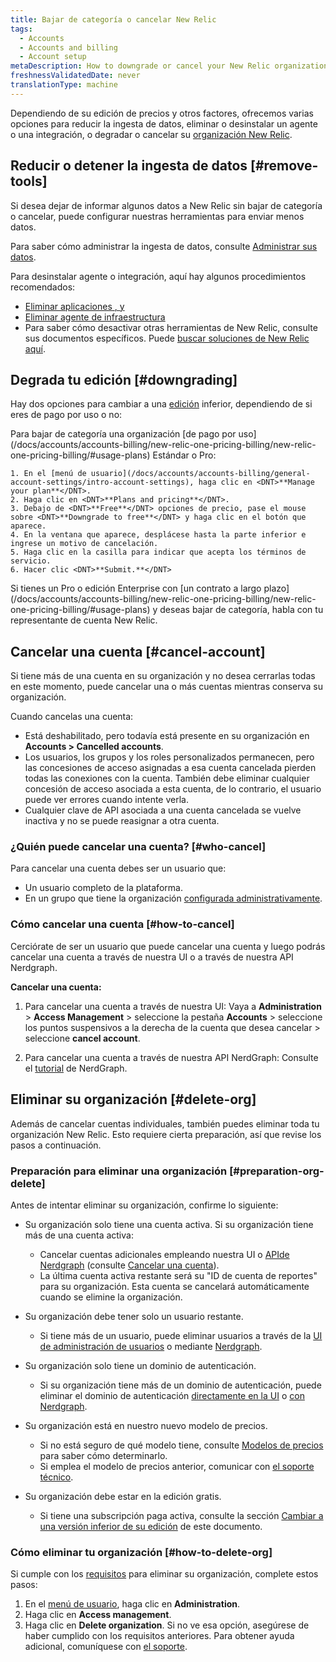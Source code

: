 ```yaml
---
title: Bajar de categoría o cancelar New Relic
tags:
  - Accounts
  - Accounts and billing
  - Account setup
metaDescription: How to downgrade or cancel your New Relic organization.
freshnessValidatedDate: never
translationType: machine
---
```


Dependiendo de su edición de precios y otros factores, ofrecemos varias opciones para reducir la ingesta de datos, eliminar o desinstalar un agente o una integración, o degradar o cancelar su [organización New Relic](/docs/accounts/accounts-billing/new-relic-one-pricing-users/new-relic-account-structure).

## Reducir o detener la ingesta de datos [#remove-tools]

Si desea dejar de informar algunos datos a New Relic sin bajar de categoría o cancelar, puede configurar nuestras herramientas para enviar menos datos.

Para saber cómo administrar la ingesta de datos, consulte [Administrar sus datos](/docs/telemetry-data-platform/get-data-new-relic/manage-data/manage-your-data).

Para desinstalar agente o integración, aquí hay algunos procedimientos recomendados:

* [Eliminar aplicaciones <InlinePopover type="apm" />, <InlinePopover type="browser" />y<InlinePopover type="mobile" />](/docs/apm/new-relic-apm/maintenance/remove-applications-new-relic/)
* [Eliminar agente de infraestructura](/docs/infrastructure/install-infrastructure-agent/update-or-uninstall/uninstall-infrastructure-agent/)
* Para saber cómo desactivar otras herramientas de New Relic, consulte sus documentos específicos. Puede [buscar soluciones de New Relic aquí](https://newrelic.com/instant-observability/).

## Degrada tu edición [#downgrading]

Hay dos opciones para cambiar a una [edición](https://newrelic.com/pricing) inferior, dependiendo de si eres de pago por uso o no:

<CollapserGroup>
  <Collapser id="payg-downgrade" title="Organización de pago por uso">
    Para bajar de categoría una organización [de pago por uso](/docs/accounts/accounts-billing/new-relic-one-pricing-billing/new-relic-one-pricing-billing/#usage-plans) Estándar o Pro:

    1. En el [menú de usuario](/docs/accounts/accounts-billing/general-account-settings/intro-account-settings), haga clic en <DNT>**Manage your plan**</DNT>.
    2. Haga clic en <DNT>**Plans and pricing**</DNT>.
    3. Debajo de <DNT>**Free**</DNT> opciones de precio, pase el mouse sobre <DNT>**Downgrade to free**</DNT> y haga clic en el botón que aparece.
    4. En la ventana que aparece, desplácese hasta la parte inferior e ingrese un motivo de cancelación.
    5. Haga clic en la casilla para indicar que acepta los términos de servicio.
    6. Hacer clic <DNT>**Submit.**</DNT>
  </Collapser>

  <Collapser id="contract-downgrade" title="Organizaciónes con contratos">
    Si tienes un Pro o edición Enterprise con [un contrato a largo plazo](/docs/accounts/accounts-billing/new-relic-one-pricing-billing/new-relic-one-pricing-billing/#usage-plans) y deseas bajar de categoría, habla con tu representante de cuenta New Relic.
  </Collapser>
</CollapserGroup>

## Cancelar una cuenta [#cancel-account]

Si tiene más de una cuenta en su organización y no desea cerrarlas todas en este momento, puede cancelar una o más cuentas mientras conserva su organización.

Cuando cancelas una cuenta:

* Está deshabilitado, pero todavía está presente en su organización en **Accounts &gt; Cancelled accounts**.
* Los usuarios, los grupos y los roles personalizados permanecen, pero las concesiones de acceso asignadas a esa cuenta cancelada pierden todas las conexiones con la cuenta. También debe eliminar cualquier concesión de acceso asociada a esta cuenta, de lo contrario, el usuario puede ver errores cuando intente verla.
* Cualquier clave de API asociada a una cuenta cancelada se vuelve inactiva y no se puede reasignar a otra cuenta.

### ¿Quién puede cancelar una cuenta? [#who-cancel]

Para cancelar una cuenta debes ser un usuario que:

* Un usuario completo de la plataforma.
* En un grupo que tiene la organización [configurada administrativamente](/docs/accounts/accounts-billing/new-relic-one-user-management/user-management-concepts/#admin-settings).

### Cómo cancelar una cuenta [#how-to-cancel]

Cerciórate de ser un usuario que puede cancelar una cuenta y luego podrás cancelar una cuenta a través de nuestra UI o a través de nuestra API Nerdgraph.

**Cancelar una cuenta:**

1. Para cancelar una cuenta a través de nuestra UI: Vaya a **Administration** &gt; **Access Management** &gt; seleccione la pestaña **Accounts** &gt; seleccione los puntos suspensivos a la derecha de la cuenta que desea cancelar &gt; seleccione **cancel account**.

2. Para cancelar una cuenta a través de nuestra API NerdGraph: Consulte el [tutorial](/docs/apis/nerdgraph/examples/manage-accounts-nerdgraph) de NerdGraph.

## Eliminar su organización [#delete-org]

Además de cancelar cuentas individuales, también puedes eliminar toda tu organización New Relic. Esto requiere cierta preparación, así que revise los pasos a continuación.

### Preparación para eliminar una organización [#preparation-org-delete]

Antes de intentar eliminar su organización, confirme lo siguiente:

* Su organización solo tiene una cuenta activa. Si su organización tiene más de una cuenta activa:

  * Cancelar cuentas adicionales empleando nuestra UI o [APIde Nerdgraph](/docs/apis/nerdgraph/examples/manage-accounts-nerdgraph) (consulte [Cancelar una cuenta](#cancel-account)).
  * La última cuenta activa restante será su &quot;ID de cuenta de reportes&quot; para su organización. Esta cuenta se cancelará automáticamente cuando se elimine la organización.

* Su organización debe tener solo un usuario restante.
  * Si tiene más de un usuario, puede eliminar usuarios a través de la [UI de administración de usuarios](/docs/accounts/accounts-billing/new-relic-one-user-management/user-management-ui-and-tasks/#delete-users) o mediante [Nerdgraph](/docs/apis/nerdgraph/examples/nerdgraph-manage-users/#delete-users).

* Su organización solo tiene un dominio de autenticación.
  * Si su organización tiene más de un dominio de autenticación, puede eliminar el dominio de autenticación [directamente en la UI](https://forum.newrelic.com/s/hubtopic/aAXPh0000006Wd7OAE/delete-authentication-domains) o [con Nerdgraph](https://forum.newrelic.com/s/hubtopic/aAXPh000000664LOAQ/api-endpoint-to-delete-authentication-domains).

* Su organización está en nuestro nuevo modelo de precios.

  * Si no está seguro de qué modelo tiene, consulte [Modelos de precios](/docs/accounts/original-accounts-billing/original-product-based-pricing/overview-pricing-models/#determine-pricing) para saber cómo determinarlo.
  * Si emplea el modelo de precios anterior, comunicar con [el soporte técnico](/docs/using-new-relic/welcome-new-relic/get-started/find-help-use-support-portal).

* Su organización debe estar en la edición gratis.
  * Si tiene una subscripción paga activa, consulte la sección [Cambiar a una versión inferior de su edición](#downgrading) de este documento.

### Cómo eliminar tu organización [#how-to-delete-org]

Si cumple con los [requisitos](#delete-org) para eliminar su organización, complete estos pasos:

1. En el [menú de usuario](/docs/accounts/accounts-billing/general-account-settings/intro-account-settings), haga clic en <DNT>**Administration**</DNT>.
2. Haga clic en <DNT>**Access management**</DNT>.
3. Haga clic en <DNT>**Delete organization**</DNT>. Si no ve esa opción, asegúrese de haber cumplido con los requisitos anteriores. Para obtener ayuda adicional, comuníquese con [el soporte](/docs/using-new-relic/welcome-new-relic/get-started/find-help-use-support-portal).